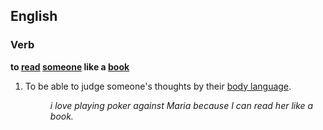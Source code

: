 ==English==

===Verb===
'''to [[read]] [[someone]] like a [[book]]'''

# {{simile}} To be able to judge someone's thoughts by their [[body language]].
#: ''i love playing poker against Maria because I can read her like a book.''